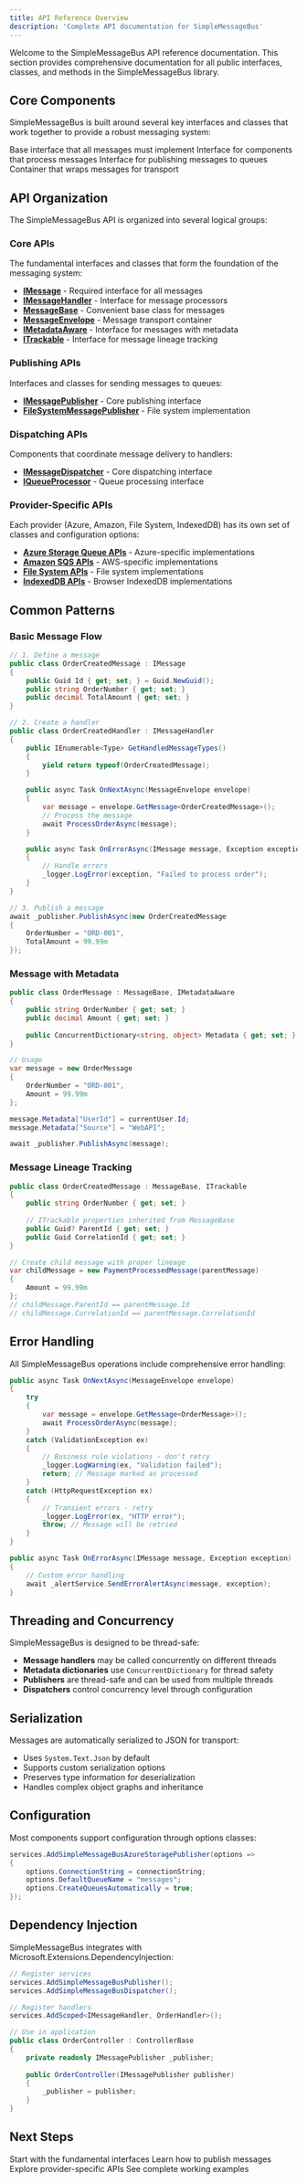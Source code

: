 ```yaml
---
title: API Reference Overview
description: 'Complete API documentation for SimpleMessageBus'
---
```


Welcome to the SimpleMessageBus API reference documentation. This section provides comprehensive documentation for all public interfaces, classes, and methods in the SimpleMessageBus library.

## Core Components

SimpleMessageBus is built around several key interfaces and classes that work together to provide a robust messaging system:

<CardGroup cols={2}>
  <Card
    title="IMessage"
    icon="envelope"
    href="/api-reference/core/imessage"
  >
    Base interface that all messages must implement
  </Card>
  <Card
    title="IMessageHandler"
    icon="gear"
    href="/api-reference/core/imessagehandler"
  >
    Interface for components that process messages
  </Card>
  <Card
    title="IMessagePublisher"
    icon="paper-plane"
    href="/api-reference/publish/imessagepublisher"
  >
    Interface for publishing messages to queues
  </Card>
  <Card
    title="MessageEnvelope"
    icon="package"
    href="/api-reference/core/messageenvelope"
  >
    Container that wraps messages for transport
  </Card>
</CardGroup>

## API Organization

The SimpleMessageBus API is organized into several logical groups:

### Core APIs

The fundamental interfaces and classes that form the foundation of the messaging system:

- **[IMessage](/api-reference/core/imessage)** - Required interface for all messages
- **[IMessageHandler](/api-reference/core/imessagehandler)** - Interface for message processors
- **[MessageBase](/api-reference/core/messagebase)** - Convenient base class for messages
- **[MessageEnvelope](/api-reference/core/messageenvelope)** - Message transport container
- **[IMetadataAware](/api-reference/core/imetadataaware)** - Interface for messages with metadata
- **[ITrackable](/api-reference/core/itrackable)** - Interface for message lineage tracking

### Publishing APIs

Interfaces and classes for sending messages to queues:

- **[IMessagePublisher](/api-reference/publish/imessagepublisher)** - Core publishing interface
- **[FileSystemMessagePublisher](/api-reference/publish/filesystemmessagepublisher)** - File system implementation

### Dispatching APIs

Components that coordinate message delivery to handlers:

- **[IMessageDispatcher](/api-reference/dispatch/imessagedispatcher)** - Core dispatching interface
- **[IQueueProcessor](/api-reference/dispatch/iqueueprocessor)** - Queue processing interface

### Provider-Specific APIs

Each provider (Azure, Amazon, File System, IndexedDB) has its own set of classes and configuration options:

- **[Azure Storage Queue APIs](/api-reference/providers/azure)** - Azure-specific implementations
- **[Amazon SQS APIs](/api-reference/providers/amazon)** - AWS-specific implementations  
- **[File System APIs](/api-reference/providers/filesystem)** - File system implementations
- **[IndexedDB APIs](/api-reference/providers/indexeddb)** - Browser IndexedDB implementations

## Common Patterns

### Basic Message Flow

```csharp
// 1. Define a message
public class OrderCreatedMessage : IMessage
{
    public Guid Id { get; set; } = Guid.NewGuid();
    public string OrderNumber { get; set; }
    public decimal TotalAmount { get; set; }
}

// 2. Create a handler
public class OrderCreatedHandler : IMessageHandler
{
    public IEnumerable<Type> GetHandledMessageTypes()
    {
        yield return typeof(OrderCreatedMessage);
    }

    public async Task OnNextAsync(MessageEnvelope envelope)
    {
        var message = envelope.GetMessage<OrderCreatedMessage>();
        // Process the message
        await ProcessOrderAsync(message);
    }

    public async Task OnErrorAsync(IMessage message, Exception exception)
    {
        // Handle errors
        _logger.LogError(exception, "Failed to process order");
    }
}

// 3. Publish a message
await _publisher.PublishAsync(new OrderCreatedMessage
{
    OrderNumber = "ORD-001",
    TotalAmount = 99.99m
});
```

### Message with Metadata

```csharp
public class OrderMessage : MessageBase, IMetadataAware
{
    public string OrderNumber { get; set; }
    public decimal Amount { get; set; }
    
    public ConcurrentDictionary<string, object> Metadata { get; set; } = new();
}

// Usage
var message = new OrderMessage
{
    OrderNumber = "ORD-001",
    Amount = 99.99m
};

message.Metadata["UserId"] = currentUser.Id;
message.Metadata["Source"] = "WebAPI";

await _publisher.PublishAsync(message);
```

### Message Lineage Tracking

```csharp
public class OrderCreatedMessage : MessageBase, ITrackable
{
    public string OrderNumber { get; set; }
    
    // ITrackable properties inherited from MessageBase
    public Guid? ParentId { get; set; }
    public Guid CorrelationId { get; set; }
}

// Create child message with proper lineage
var childMessage = new PaymentProcessedMessage(parentMessage)
{
    Amount = 99.99m
};
// childMessage.ParentId == parentMessage.Id
// childMessage.CorrelationId == parentMessage.CorrelationId
```

## Error Handling

All SimpleMessageBus operations include comprehensive error handling:

```csharp
public async Task OnNextAsync(MessageEnvelope envelope)
{
    try
    {
        var message = envelope.GetMessage<OrderMessage>();
        await ProcessOrderAsync(message);
    }
    catch (ValidationException ex)
    {
        // Business rule violations - don't retry
        _logger.LogWarning(ex, "Validation failed");
        return; // Message marked as processed
    }
    catch (HttpRequestException ex)
    {
        // Transient errors - retry
        _logger.LogError(ex, "HTTP error");
        throw; // Message will be retried
    }
}

public async Task OnErrorAsync(IMessage message, Exception exception)
{
    // Custom error handling
    await _alertService.SendErrorAlertAsync(message, exception);
}
```

## Threading and Concurrency

SimpleMessageBus is designed to be thread-safe:

- **Message handlers** may be called concurrently on different threads
- **Metadata dictionaries** use `ConcurrentDictionary` for thread safety
- **Publishers** are thread-safe and can be used from multiple threads
- **Dispatchers** control concurrency level through configuration

## Serialization

Messages are automatically serialized to JSON for transport:

- Uses `System.Text.Json` by default
- Supports custom serialization options
- Preserves type information for deserialization
- Handles complex object graphs and inheritance

## Configuration

Most components support configuration through options classes:

```csharp
services.AddSimpleMessageBusAzureStoragePublisher(options =>
{
    options.ConnectionString = connectionString;
    options.DefaultQueueName = "messages";
    options.CreateQueuesAutomatically = true;
});
```

## Dependency Injection

SimpleMessageBus integrates with Microsoft.Extensions.DependencyInjection:

```csharp
// Register services
services.AddSimpleMessageBusPublisher();
services.AddSimpleMessageBusDispatcher();

// Register handlers
services.AddScoped<IMessageHandler, OrderHandler>();

// Use in application
public class OrderController : ControllerBase
{
    private readonly IMessagePublisher _publisher;
    
    public OrderController(IMessagePublisher publisher)
    {
        _publisher = publisher;
    }
}
```

## Next Steps

<CardGroup cols={2}>
  <Card
    title="Core Interfaces"
    icon="cube"
    href="/api-reference/core/imessage"
  >
    Start with the fundamental interfaces
  </Card>
  <Card
    title="Publishing APIs"
    icon="paper-plane"
    href="/api-reference/publish/imessagepublisher"
  >
    Learn how to publish messages
  </Card>
  <Card
    title="Provider APIs"
    icon="cloud"
    href="/api-reference/providers/azure"
  >
    Explore provider-specific APIs
  </Card>
  <Card
    title="Examples"
    icon="code"
    href="/guides/configuration"
  >
    See complete working examples
  </Card>
</CardGroup>